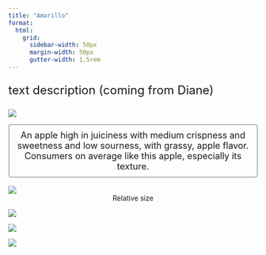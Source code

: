 ```yaml
---
title: "Amarillo"
format:
  html: 
    grid:
      sidebar-width: 50px
      margin-width: 50px
      gutter-width: 1.5rem
---
```


:::{style="font-size: x-large;"}
text description (coming from Diane)
:::

::: grid
::: g-col-4

![](img/transparentapples/3-79-crop.png)

:::{style="font-size: large; border: 2px ridge Gainsboro; padding: 10px; border-radius: 5px;"}
<center>An apple high in juiciness with medium crispness and sweetness and low sourness, with grassy, apple flavor. Consumers on average like this apple, especially its texture.</center>
:::

<br>
![](img/3-79-crop.jpg)
<center>Relative size</center>

:::

::: g-col-6

![](img/websitefigs/Apple_Amarillo.svg)



![](img/flavfigs/flavor_plot_Amarillo.svg)
<br>

![](img/likingfigs/Liking_Amarillo.svg)
:::
:::